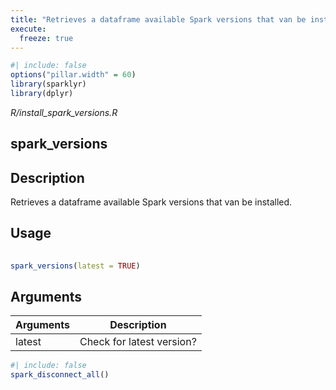 ```yaml
---
title: "Retrieves a dataframe available Spark versions that van be installed."
execute:
  freeze: true
---
```


```r
#| include: false
options("pillar.width" = 60)
library(sparklyr) 
library(dplyr)
```

*R/install_spark_versions.R*

## spark_versions

## Description
 Retrieves a dataframe available Spark versions that van be installed. 


## Usage
```r
 
spark_versions(latest = TRUE) 
```

## Arguments
|Arguments|Description|
|---|---|
| latest | Check for latest version? |








```r
#| include: false
spark_disconnect_all()
```

